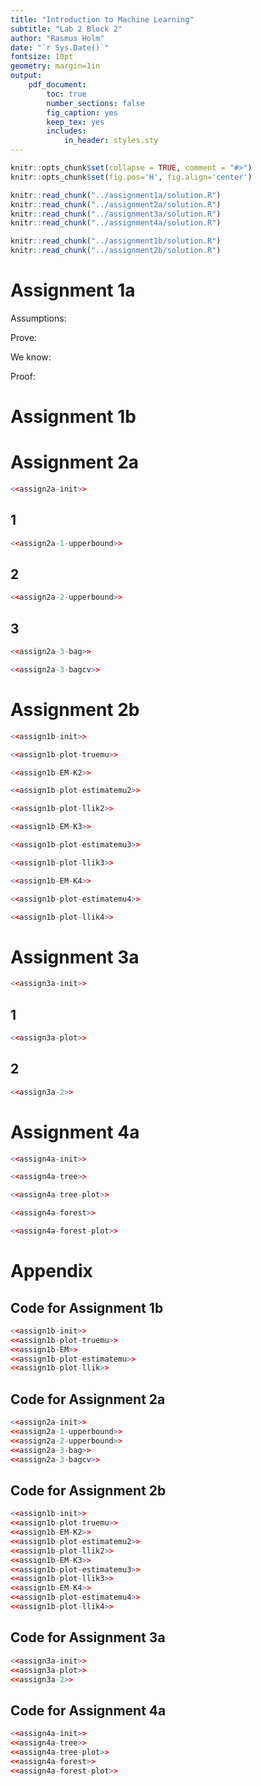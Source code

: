 ```yaml
---
title: "Introduction to Machine Learning"
subtitle: "Lab 2 Block 2"
author: "Rasmus Holm"
date: "`r Sys.Date()`"
fontsize: 10pt
geometry: margin=1in
output:
    pdf_document:
        toc: true
        number_sections: false
        fig_caption: yes
        keep_tex: yes
        includes:
            in_header: styles.sty
---
```


```r
knitr::opts_chunk$set(collapse = TRUE, comment = "#>")
knitr::opts_chunk$set(fig.pos='H', fig.align='center')

knitr::read_chunk("../assignment1a/solution.R")
knitr::read_chunk("../assignment2a/solution.R")
knitr::read_chunk("../assignment3a/solution.R")
knitr::read_chunk("../assignment4a/solution.R")

knitr::read_chunk("../assignment1b/solution.R")
knitr::read_chunk("../assignment2b/solution.R")
```

\newpage

# Assignment 1a
Assumptions:

\begin{gather*}
\mathrm{E} \left[ \epsilon^{b}(x) \right] = 0, \\
\forall_{i,j}, i \neq j: \mathrm{E} \left[ \epsilon^{i}(x) \epsilon^{j}(x) \right] = 0
\end{gather*}

Prove:

\begin{gather*}
\mathrm{E}_{X} \left[ (f_{\textit{bag}}(x) - h(x))^{2} \right] =
\frac{1}{B} \left[ \frac{1}{B} \mathrm{E}_{X} \left[ (f^{b}(x) - h(x))^{2} \right] \right]
\end{gather*}

We know:

\begin{gather*}
f^{b}(x) = h(x) + \epsilon^{b}(x)
\end{gather*}

Proof:

\begin{gather*}
\mathrm{E}_{X} \left[ (f_{\textit{bag}}(x) - h(x))^{2} \right] = \\
\mathrm{E}_{X} \left[ (\frac{1}{B} \sum_{b} f^{b}(x) - h(x))^{2} \right] = \\
\mathrm{E}_{X} \left[ (\frac{1}{B} \sum_{b} \epsilon^{b}(x))^{2} \right] = \\
\frac{1}{B^{2}}
\mathrm{E}_{X} \left[ (\epsilon^{1}(x))^{2} +
2 \epsilon^{1}(x) \epsilon^{2}(x) +
\dotsb +
2 \epsilon^{b-1}(x) \epsilon^{b}(x) +
(\epsilon^{b}(x))^{2} \right] = \\
\frac{1}{B^{2}}
\left(
\mathrm{E}_{X} \left[ (\epsilon^{1}(x))^{2} \right] +
2 \mathrm{E}_{X} \left[ \epsilon^{1}(x) \epsilon^{2}(x) \right]
+ \dotsb +
2 \mathrm{E}_{X} \left[ \epsilon^{b-1}(x) \epsilon^{b}(x) \right] +
\mathrm{E}_{X} \left[ (\epsilon^{b}(x))^{2} \right]
\right) = \\
\frac{1}{B^{2}} \sum_{b} \mathrm{E}_{X} \left[ (\epsilon^{b}(x))^{2} \right] = \\
\frac{1}{B^{2}} \sum_{b} \mathrm{E}_{X} \left[ (f^{b}(x) - h(x))^{2} \right] = \\
\frac{1}{B} \left[ \frac{1}{B} \mathrm{E}_{X} \left[ (f^{b}(x) - h(x))^{2} \right] \right]
\end{gather*}

\newpage

# Assignment 1b

\newpage

# Assignment 2a
```r
<<assign2a-init>>
```

## 1
```r
<<assign2a-1-upperbound>>
```

## 2
```r
<<assign2a-2-upperbound>>
```

## 3
```r
<<assign2a-3-bag>>
```

```r
<<assign2a-3-bagcv>>
```

\newpage

# Assignment 2b
```r
<<assign1b-init>>
```

```r
<<assign1b-plot-truemu>>
```

```r
<<assign1b-EM-K2>>
```

```r
<<assign1b-plot-estimatemu2>>
```

```r
<<assign1b-plot-llik2>>
```

```r
<<assign1b-EM-K3>>
```

```r
<<assign1b-plot-estimatemu3>>
```

```r
<<assign1b-plot-llik3>>
```

```r
<<assign1b-EM-K4>>
```

```r
<<assign1b-plot-estimatemu4>>
```

```r
<<assign1b-plot-llik4>>
```

\newpage

# Assignment 3a
```r
<<assign3a-init>>
```

## 1
```r
<<assign3a-plot>>
```

## 2
```r
<<assign3a-2>>
```

\newpage

# Assignment 4a
```r
<<assign4a-init>>
```

```r
<<assign4a-tree>>
```

```r
<<assign4a-tree-plot>>
```

```r
<<assign4a-forest>>
```

```r
<<assign4a-forest-plot>>
```

\newpage

# Appendix

## Code for Assignment 1b
```r
<<assign1b-init>>
<<assign1b-plot-truemu>>
<<assign1b-EM>>
<<assign1b-plot-estimatemu>>
<<assign1b-plot-llik>>
```

## Code for Assignment 2a
```r
<<assign2a-init>>
<<assign2a-1-upperbound>>
<<assign2a-2-upperbound>>
<<assign2a-3-bag>>
<<assign2a-3-bagcv>>
```

## Code for Assignment 2b
```r
<<assign1b-init>>
<<assign1b-plot-truemu>>
<<assign1b-EM-K2>>
<<assign1b-plot-estimatemu2>>
<<assign1b-plot-llik2>>
<<assign1b-EM-K3>>
<<assign1b-plot-estimatemu3>>
<<assign1b-plot-llik3>>
<<assign1b-EM-K4>>
<<assign1b-plot-estimatemu4>>
<<assign1b-plot-llik4>>
```

## Code for Assignment 3a
```r
<<assign3a-init>>
<<assign3a-plot>>
<<assign3a-2>>
```

## Code for Assignment 4a
```r
<<assign4a-init>>
<<assign4a-tree>>
<<assign4a-tree-plot>>
<<assign4a-forest>>
<<assign4a-forest-plot>>
```
